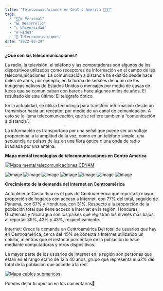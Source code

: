 ```yaml
---
title: "Telecomunicaciones en Centro America 👨🏻‍💻"
tags:
  - "🙋🏻‍♂️ Personal"
  - "💻 Desarrollo"
  - "✏️ Universidad"
  - "☢️ Redes"
  - "📱 Telecomunicaciones"
date: "2022-03-29"
---
```


**¿Qué son las telecomunicaciones?**

La radio, la televisión, el teléfono y las computadoras son algunos de los dispositivos utilizados como receptores de información en el campo de las telecomunicaciones.
La comunicación a distancia ha existido desde hace miles de años, por ejemplo, en la forma de señales de humo de los indígenas nativos de Estados Unidos o mensajes por
medio de casas de luces que se comunicaban con barcos hace algunos miles de años. El resultado de este último: El telégrafo óptico.

En la actualidad, se utiliza tecnología para transferir información desde un transmisor hacia un receptor, por medio de un canal de comunicación.
A esto se le llama telecomunicación, que se refiere también a “comunicación a distancia”.

La información es transportada por una señal que puede ser un voltaje proporcional a la amplitud de la voz, como en un teléfono simple, una
secuencia de pulsos de luz en una fibra óptica o una onda de radio irradiada por una antena.

**Mapa mental tecnologias de telecomunicaciones en Centro America**

[![Mapa mental telecomunicaciones CENAM](https://user-images.githubusercontent.com/81053948/160701574-712e2448-a986-4b86-a91e-a14f31dfe4ed.png)](https://www.mindomo.com/es/mindmap/telecomunicaciones-centro-america-5d83c4f73b364b9fbc585be785341493)

![image](https://user-images.githubusercontent.com/81053948/160702117-20c5e5cf-5bea-4d85-9907-e3723e3d55fb.png)
![image](https://user-images.githubusercontent.com/81053948/160702175-5de1a2e0-40b7-4f30-9e1b-08650bd2f12c.png)
![image](https://user-images.githubusercontent.com/81053948/160702209-0f3982b9-3ac7-41a6-b04e-0911f084b342.png)
![image](https://user-images.githubusercontent.com/81053948/160702248-b86eae32-19d3-43b3-8c25-7fb9c8780946.png)
![image](https://user-images.githubusercontent.com/81053948/160702336-f4583a9a-4828-4482-89d0-858ce3f754af.png)
![image](https://user-images.githubusercontent.com/81053948/160702695-77037f40-07b9-41dc-a4f6-1ca7f9a0eae1.png)
![image](https://user-images.githubusercontent.com/81053948/160702566-b7e09651-bf5b-4536-b3dd-bee17e4a265b.png)


**Crecimiento de la demanda del Internet en Centroamérica**

Actualmente Costa Rica es el país de Centroamérica que reporta la mayor proporción de hogares con acceso a
Internet, con 77% del total, seguido de Panamá, con 67% y Honduras, con 31%. Respecto a la proporción de la
población total que tiene acceso a Internet en la región, Honduras, Guatemala y Nicaragua son los países que
registran los niveles más bajos, al reportar 39%, 42% y 43%, respectivamente.

Internet: Crece la demanda en Centroamérica
Del total de usuarios que hay en Centroamérica, cerca del 45% se conecta a Internet utilizando un
celular, mientras que el restante porcentaje de la población lo hace mediante computadoras y otros dispositivos.

La mayor parte de los usuarios de Internet en la región son personas que están en el rango etario de 12 a 40 años,
grupo que representa el 62% del total de la población que accede a la red.

[![Mapa cables submaricos](https://user-images.githubusercontent.com/81053948/160700800-68e5e0dd-01c7-4caa-82ee-161a9063f33e.png)](https://www.submarinecablemap.com/)

Puedes dejar tu opinión en los comentarios🙂




